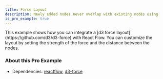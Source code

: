 ```yaml
---
title: Force Layout
description: Newly added nodes never overlap with existing nodes using d3-force
is_pro_example: true
---
```



<ExampleLayout>
This example shows how you can integrate a [d3 force layout](https://github.com/d3/d3-force) with React Flow. You can customize the layout by setting the strength of the force and the distance between the nodes.

<ProExampleViewer slug="force-layout" />

### About this Pro Example

- Dependencies: [reactflow](https://www.npmjs.com/package/reactflow), [d3-force](https://www.npmjs.com/package/d3-force)

</ExampleLayout>
<RemoteCodeViewer
  source={`${process.env.NEXT_PUBLIC_EXAMPLES_URL}/examples/layout/force-layout/source.json`}
  preview={`${process.env.NEXT_PUBLIC_EXAMPLES_URL}/examples/layout/force-layout/index.html`}
  framework="react"
/>